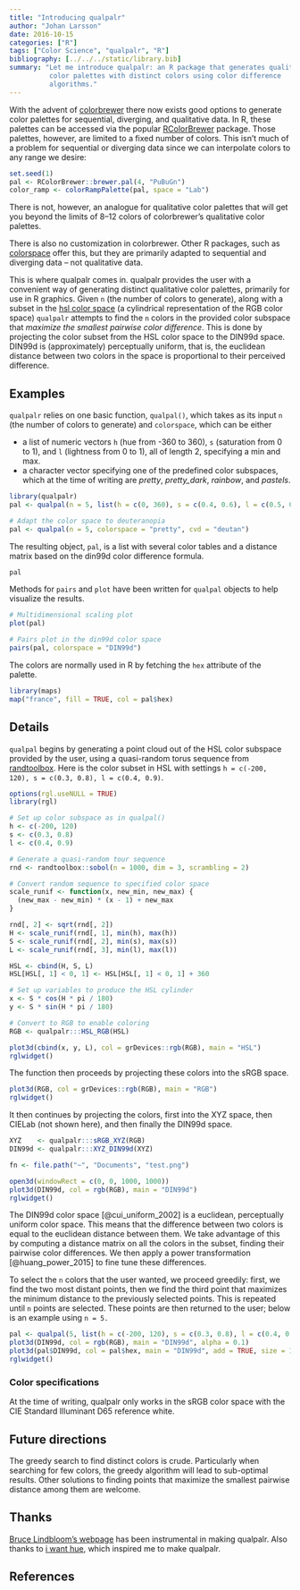 ---
title: "Introducing qualpalr"
author: "Johan Larsson"
date: 2016-10-15
categories: ["R"]
tags: ["Color Science", "qualpalr", "R"]
bibliography: [../../../static/library.bib]
summary: "Let me introduce qualpalr: an R package that generates qualitative 
          color palettes with distinct colors using color difference
          algorithms."
---

With the advent of [colorbrewer](http://colorbrewer2.org/) there now exists good
options to generate color palettes for sequential, diverging, and qualitative 
data. In R, these palettes can be accessed via the popular
[RColorBrewer](https://cran.r-project.org/package=RColorBrewer) package. Those
palettes, however, are limited to a fixed number of colors. This isn't much of 
a problem for sequential or diverging data since we can interpolate colors to 
any range we desire:

```{r}
set.seed(1)
pal <- RColorBrewer::brewer.pal(4, "PuBuGn")
color_ramp <- colorRampPalette(pal, space = "Lab")
```

There is not, however, an analogue for qualitative color palettes that will get
you beyond the limits of 8--12 colors of colorbrewer's qualitative color 
palettes. 

There is also no customization in colorbrewer. Other R packages, such as 
[colorspace](https://cran.r-project.org/package=colorspace) offer this, but 
they are primarily adapted to sequential and diverging data -- not qualitative
data.

This is where qualpalr comes in. qualpalr provides the user with a convenient
way of generating distinct qualitative color palettes, primarily for use in 
R graphics. Given `n` (the number of colors to generate), along with a subset
in the [hsl color space](https://en.wikipedia.org/wiki/HSL_and_HSV) (a 
cylindrical representation of the RGB color space) `qualpalr` attempts to find
the `n` colors in the provided color subspace that 
*maximize the smallest pairwise color difference*. This is done by projecting 
the color subset from the HSL color space to the DIN99d space. DIN99d is 
(approximately) perceptually uniform, that is, the euclidean distance between
two colors in the space is proportional to their perceived difference.

## Examples

`qualpalr` relies on one basic function, `qualpal()`, which takes as its input
`n` (the number of colors to generate) and `colorspace`, which can be either

* a list of numeric vectors `h` (hue from -360 to 360), `s` (saturation from 0 
to 1), and `l` (lightness from 0 to 1), all of length 2, specifying a min and 
max.
* a character vector specifying one of the predefined color subspaces, which at 
the time of writing are *pretty*, *pretty_dark*, *rainbow*, and *pastels*.

```{r basic_usage}
library(qualpalr)
pal <- qualpal(n = 5, list(h = c(0, 360), s = c(0.4, 0.6), l = c(0.5, 0.85)))

# Adapt the color space to deuteranopia
pal <- qualpal(n = 5, colorspace = "pretty", cvd = "deutan")
```

The resulting object, `pal`, is a list with several color tables and a distance 
matrix based on the din99d color difference formula.

```{r qualpal_list}
pal
```

Methods for `pairs` and `plot` have been written for `qualpal` objects to help
visualize the results.

```{r mds, fig.width = 5, figh.height = 5, fig.cap = "Multi-dimensional scaling plots, displaying the difference in colors through their distances."}
# Multidimensional scaling plot
plot(pal)
```

```{r pairs, fig.width = 5, fig.height = 5, fig.cap = "Scatterplot matrix of colors in the DIN99d color space."}
# Pairs plot in the din99d color space
pairs(pal, colorspace = "DIN99d")
```

The colors are normally used in R by fetching the `hex` attribute of the 
palette.

```{r map, fig.width=5, fig.height=5, fig.cap = "A map of france, using colors from qualpalr."}
library(maps)
map("france", fill = TRUE, col = pal$hex)
```

## Details

`qualpal` begins by generating a point cloud out of the HSL color subspace 
provided by the user, using a quasi-random torus sequence from 
[randtoolbox](https://cran.r-project.org/package=randtoolbox). Here is the 
color subset in HSL with settings 
`h = c(-200, 120), s = c(0.3, 0.8), l = c(0.4, 0.9)`.

```{r hsl, echo = FALSE, fig.cap = "A cloud of colors in HSL space."}
options(rgl.useNULL = TRUE)
library(rgl)

# Set up color subspace as in qualpal()
h <- c(-200, 120)
s <- c(0.3, 0.8)
l <- c(0.4, 0.9)

# Generate a quasi-random tour sequence
rnd <- randtoolbox::sobol(n = 1000, dim = 3, scrambling = 2)

# Convert random sequence to specified color space
scale_runif <- function(x, new_min, new_max) {
  (new_max - new_min) * (x - 1) + new_max
}

rnd[, 2] <- sqrt(rnd[, 2])
H <- scale_runif(rnd[, 1], min(h), max(h))
S <- scale_runif(rnd[, 2], min(s), max(s))
L <- scale_runif(rnd[, 3], min(l), max(l))

HSL <- cbind(H, S, L)
HSL[HSL[, 1] < 0, 1] <- HSL[HSL[, 1] < 0, 1] + 360

# Set up variables to produce the HSL cylinder
x <- S * cos(H * pi / 180)
y <- S * sin(H * pi / 180)

# Convert to RGB to enable coloring
RGB <- qualpalr:::HSL_RGB(HSL)

plot3d(cbind(x, y, L), col = grDevices::rgb(RGB), main = "HSL")
rglwidget()
```

The function then proceeds by projecting these colors into the sRGB space.

```{r rgb, echo = FALSE, fig.cap = "A 3D cloud of colors in sRGB space."}
plot3d(RGB, col = grDevices::rgb(RGB), main = "RGB")
rglwidget()
```

It then continues by projecting the colors, first into the XYZ space, then
CIELab (not shown here), and then finally the DIN99d space.

```{r din, echo = FALSE, fig.cap = "A 3D cloud of colors in DIN99d space."}
XYZ    <- qualpalr:::sRGB_XYZ(RGB)
DIN99d <- qualpalr:::XYZ_DIN99d(XYZ)

fn <- file.path("~", "Documents", "test.png")

open3d(windowRect = c(0, 0, 1000, 1000))
plot3d(DIN99d, col = rgb(RGB), main = "DIN99d")
rglwidget()
```

The DIN99d color space [@cui_uniform_2002] is a euclidean, perceptually uniform 
color space. This means that the difference between two colors is equal to the
euclidean distance between them. We take advantage of this by computing a 
distance matrix on all the colors in the subset, finding their pairwise color 
differences. We then apply a power transformation [@huang_power_2015] to fine 
tune these differences.

To select the `n` colors that the user wanted, we proceed greedily: first, we 
find the two most distant points, then we find the third point that maximizes 
the minimum distance to the previously selected points. This is repeated until
`n` points are selected. These points are then returned to the user; below is 
an example using `n = 5.`

```{r choice, echo = FALSE, fig.cap = "The selected colors (in DIN99d space)."}
pal <- qualpal(5, list(h = c(-200, 120), s = c(0.3, 0.8), l = c(0.4, 0.9)))
plot3d(DIN99d, col = rgb(RGB), main = "DIN99d", alpha = 0.1)
plot3d(pal$DIN99d, col = pal$hex, main = "DIN99d", add = TRUE, size = 10)
rglwidget()
```

### Color specifications

At the time of writing, qualpalr only works in the sRGB color space with
the CIE Standard Illuminant D65 reference white. 

## Future directions

The greedy search to find distinct colors is crude. Particularly when searching
for few colors, the greedy algorithm will lead to sub-optimal results. Other
solutions to finding points that maximize the smallest pairwise distance 
among them are welcome.

## Thanks

[Bruce Lindbloom's webpage](http://www.brucelindbloom.com/) has
been instrumental in making qualpalr. Also thanks to
[i want hue](http://tools.medialab.sciences-po.fr/iwanthue/), which inspired me
to make qualpalr.

## References

